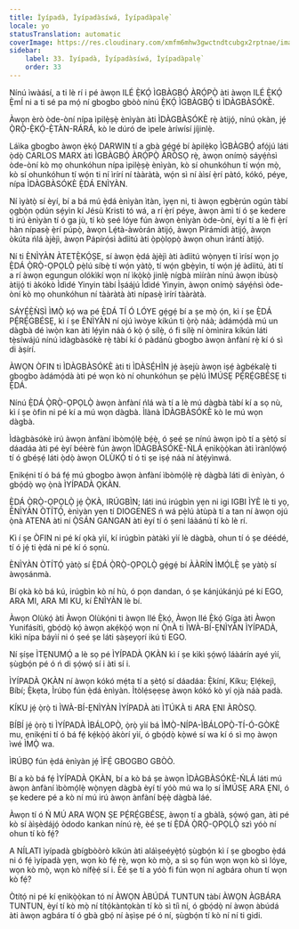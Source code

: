 ```yaml
---
title: Ìyípadà, Ìyípadàsíwá, Ìyípadàpalẹ̀
locale: yo
statusTranslation: automatic
coverImage: https://res.cloudinary.com/xmfm6mhw3gwctndtcubgx2rptnae/image/upload/v1740337243/small_cover_educacion_fundamental_a051170f1c.webp
sidebar:
    label: 33. Ìyípadà, Ìyípadàsíwá, Ìyípadàpalẹ̀
    order: 33
---
```

Nínú ìwàásí, a ti lè rí i pé àwọn ILÉ Ẹ̀KỌ́ ÌGBÀGBỌ́ ÀRỌ́PỌ̀ àti àwọn ILÉ Ẹ̀KỌ́ Ẹ̀mÍ ni a ti sé pa mọ́ ní gbogbo gbòò nínú Ẹ̀KỌ́ ÌGBÀGBỌ́ ti ÌDÀGBÀSÓKÈ.

Àwọn èrò òde-òní nípa ìpilẹ̀ṣẹ̀ ènìyàn àti ÌDÀGBÀSÓKÈ rẹ̀ àtijọ́, nínú ọkàn, jẹ́ Ọ̀RỌ̀-Ẹ̀KỌ́-Ẹ̀TÀN-RÁRÁ, kò le dúró de ìpele àríwísí jíjinlẹ̀.

Láìka gbogbo àwọn ẹ̀kọ́ DARWIN tí a gbà gẹ́gẹ́ bí àpilẹ̀kọ ÌGBÀGBỌ́ afọ́jú láti ọ̀dọ̀ CARLOS MARX àti ÌGBÀGBỌ́ ÀRỌ́PỌ̀ ÀRÒSỌ rẹ̀, àwọn onímọ̀ sáyẹ́ǹsì òde-òní kò mọ ohunkóhun nípa ìpilẹ̀ṣẹ̀ ènìyàn, kò sí ohunkóhun tí wọ́n mọ̀, kò sí ohunkóhun tí wọ́n ti ní ìrírí ní tààràtà, wọ́n sì ní àìsí ẹ̀rí pàtó, kókó, péye, nípa ÌDÀGBÀSÓKÈ Ẹ̀DÁ ENÌYÀN.

Ní ìyàtọ̀ sí èyí, bí a bá mú ẹ̀dá ènìyàn ìtàn, ìyẹn ni, ti àwọn ẹgbẹ̀rún ogún tàbí ọgbọ̀n ọdún sẹ́yìn kí Jésù Kristi tó wá, a rí ẹ̀rí péye, àwọn àmì tí ó ṣe kedere ti irú ènìyàn tí ó ga jù, tí kò ṣeé lóye fún àwọn ènìyàn òde-òní, èyí tí a lè fi ẹ̀rí hàn nípasẹ̀ ẹ̀rí púpọ̀, àwọn Lẹ́tà-àwòrán àtijọ́, àwọn Pírámídì àtijọ́, àwọn òkúta ńlá àjèjì, àwọn Pápírọ́sì àdììtú àti ọ̀pọ̀lọpọ̀ àwọn ohun ìrántí àtijọ́.

Ní ti ÈNÌYÀN ÀTETẸ̀KỌ́ṢE, sí àwọn ẹ̀dá àjèjì àti àdììtú wọ̀nyẹn tí ìrísí wọn jọ Ẹ̀DÁ Ọ̀RỌ̀-ỌPỌLỌ̀ pẹ̀lú síbẹ̀ tí wọ́n yàtọ̀, tí wọ́n gbẹ̀yìn, tí wọ́n jẹ́ àdììtú, àti tí a rí àwọn egungun olókìkí wọn ní ìkọ̀kọ̀ jinlẹ̀ nígbà mìíràn nínú àwọn ibùsọ̀ àtijọ́ ti àkókò Ìdìdé Yinyin tàbí Ìṣáájú Ìdìdé Yinyin, àwọn onímọ̀ sáyẹ́ǹsì òde-òní kò mọ ohunkóhun ní tààràtà àti nípasẹ̀ ìrírí tààràtà.

SÁYẸ́Ẹ̀ǸSÌ ÌMỌ̀ kọ́ wa pé Ẹ̀DÁ TÍ Ó LÓYE gẹ́gẹ́ bí a ṣe mọ̀ ọ́n, kì í ṣe Ẹ̀DÁ PẸ́RẸ́GBÉSẸ, kì í ṣe ÈNÌYÀN ní ojú ìwòye kíkún ti ọ̀rọ̀ náà; àdámọ́dà mú un dàgbà dé ìwọ̀n kan àti lẹ́yìn náà ó kọ̀ ọ́ sílẹ̀, ó fi sílẹ̀ ní òmìnira kíkún láti tẹ̀síwájú nínú ìdàgbàsókè rẹ̀ tàbí kí ó pàdánù gbogbo àwọn ànfàní rẹ̀ kí ó sì di àṣírí.

ÀWỌN ÒFIN ti ÌDÀGBÀSÓKÈ àti ti ÌDÀSẸ́HÌN jẹ́ àṣejù àwọn iṣẹ́ àgbékalẹ̀ ti gbogbo àdámọ́dà àti pé wọn kò ní ohunkóhun ṣe pẹ̀lú ÌMÚSẸ PẸ́RẸ́GBÉSẸ ti Ẹ̀DÁ.

Nínú Ẹ̀DÁ Ọ̀RỌ̀-ỌPỌLỌ̀ àwọn ànfàní ńlá wà tí a lè mú dàgbà tàbí kí a sọ nù, kì í ṣe òfin ni pé kí a mú wọn dàgbà. Ìlànà ÌDÀGBÀSÓKÈ kò le mú wọn dàgbà.

Ìdàgbàsókè irú àwọn ànfàní ìbòmọ́lẹ̀ bẹ́ẹ̀, ó ṣeé ṣe nínú àwọn ipò tí a ṣètọ́ sí dáadáa àti pé èyí béèrè fún àwọn ÌDÀGBÀSÓKÈ-ŃLÁ ẹnìkọ̀ọ̀kan àti ìrànlọ́wọ́ tí ó gbéṣẹ́ láti ọ̀dọ̀ àwọn OLÙKỌ́ tí ó ti ṣe iṣẹ́ náà ní àtẹ́yìnwá.

Ẹnikẹ́ni tí ó bá fẹ́ mú gbogbo àwọn ànfàní ìbòmọ́lẹ̀ rẹ̀ dàgbà láti di ènìyàn, ó gbọ́dọ̀ wọ ọ̀nà ÌYÍPADÀ ỌKÀN.

Ẹ̀DÁ Ọ̀RỌ̀-ỌPỌLỌ̀ jẹ́ Ọ̀KÀ, IRÚGBÌN; láti inú irúgbìn yẹn ni igi IGBI ÌYÈ lè ti yọ, ÈNÌYÀN ÒTÍTỌ́, ènìyàn yẹn tí DIOGENES ń wá pẹ̀lú àtùpà tí a tan ní àwọn ojú ọ̀nà ATENA àti ní Ọ̀SÁN GANGAN àti èyí tí ó ṣeni láàánú tí kò lè rí.

Kì í ṣe ÒFIN ni pé kí ọkà yìí, kí irúgbìn pàtàkì yìí lè dàgbà, ohun tí ó ṣe déédé, tí ó jẹ́ ti ẹ̀dá ni pé kí ó sọnù.

ÈNÌYÀN ÒTÍTỌ́ yàtọ̀ sí Ẹ̀DÁ Ọ̀RỌ̀-ỌPỌLỌ̀ gẹ́gẹ́ bí ÀÀRÍN ÌMỌ́LẸ̀ ṣe yàtọ̀ sí àwọsánmà.

Bí ọkà kò bá kú, irúgbìn kò ní hù, ó pọn dandan, ó ṣe kánjúkánjú pé kí EGO, ARA MI, ARA MI KU, kí ÈNÌYÀN lè bí.

Àwọn Olùkọ́ àti Àwọn Olùkọ́ni ti àwọn Ilé Ẹ̀kọ́, Àwọn Ilé Ẹ̀kọ́ Gíga àti Àwọn Yunifásítì, gbọ́dọ̀ kọ́ àwọn akẹ́kọ̀ọ́ wọn ní Ọ̀nÀ ti ÌWÀ-BÍ-ẸNÌYÀN ÌYÍPADÀ, kìkì nípa báyìí ni ó ṣeé ṣe láti ṣàṣeyọrí ikú ti EGO.

Ní ṣíṣe ÌTẸNUMỌ́ a lè sọ pé ÌYÍPADÀ ỌKÀN kì í ṣe kìkì ṣọ́wọ́ láàárín ayé yìí, ṣùgbọ́n pé ó ń di ṣọ́wọ́ sí i àti sí i.

ÌYÍPADÀ ỌKÀN ní àwọn kókó mẹ́ta tí a ṣètọ́ sí dáadáa: Ẹ̀kíní, Kíku; Ẹlẹ́kejì, Bíbí; Ẹ̀kẹta, Ìrúbọ fún ẹ̀dá ènìyàn. Ìtòlẹ́sẹẹsẹ àwọn kókó kò yí ọjà náà padà.

KÍKU jẹ́ ọ̀rọ̀ ti ÌWÀ-BÍ-ẸNÌYÀN ÌYÍPADÀ àti ÌTÚKÀ ti ARA ẸNI ÀRÒSỌ.

BÍBÍ jẹ́ ọ̀rọ̀ ti ÌYÍPADÀ ÌBÁLOPỌ̀, ọ̀rọ̀ yìí bá ÌMỌ̀-NÍPA-ÌBÁLOPỌ̀-TÍ-Ó-GÒKÈ mu, ẹnikẹ́ni tí ó bá fẹ́ kẹ́kọ̀ọ́ àkòrí yìí, ó gbọ́dọ̀ kọ̀wé sí wa kí ó sì mọ àwọn ìwé ÌMỌ̀ wa.

ÌRÚBỌ fún ẹ̀dá ènìyàn jẹ́ ÌFẸ́ GBOGBO GBÒÒ.

Bí a kò bá fẹ́ ÌYÍPADÀ ỌKÀN, bí a kò bá ṣe àwọn ÌDÀGBÀSÓKÈ-ŃLÁ láti mú àwọn ànfàní ìbòmọ́lẹ̀ wọ̀nyẹn dàgbà èyí tí yóò mú wa lọ sí ÌMÚSẸ ARA ẸNI, ó ṣe kedere pé a kò ní mú irú àwọn ànfàní bẹ́ẹ̀ dàgbà láé.

Àwọn tí ó Ń MÚ ARA WỌN ṢE PẸ́RẸ́GBÉSẸ, àwọn tí a gbàlà, ṣọ́wọ́ gan, àti pé kò sí àìṣèdájọ́ òdodo kankan nínú rẹ̀, èé ṣe tí Ẹ̀DÁ Ọ̀RỌ̀-ỌPỌLỌ̀ szì yóò ní ohun tí kò fẹ́?

A NÍLATI ìyípadà gbígbòòrò kíkún àti aláìṣeéyẹ̀tọ́ ṣùgbọ́n kì í ṣe gbogbo ẹ̀dá ni ó fẹ́ ìyípadà yẹn, wọn kò fẹ́ rẹ̀, wọn kò mọ̀, a sì sọ fún wọn wọn kò sì lóye, wọn kò mọ̀, wọn kò nífẹ̀ẹ́ sí i. Èé ṣe tí a yóò fi fún wọn ní agbára ohun tí wọn kò fẹ́?

Òtítọ́ ni pé kí ẹnìkọ̀ọ̀kan tó ní ÀWỌN ÀBÚDÁ TUNTUN tàbí ÀWỌN ÀGBÁRA TUNTUN, èyí tí kò mọ̀ ní títọ́kàntọkàn tí kò sì tíì ní, ó gbọ́dọ̀ ní àwọn àbúdá àti àwọn agbára tí ó gbà gbọ́ ní àṣìṣe pé ó ní, ṣùgbọ́n tí kò ní ní ti gidi.

